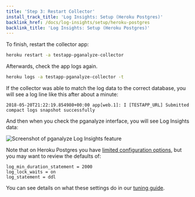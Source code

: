 ```yaml
---
title: 'Step 3: Restart Collector'
install_track_title: 'Log Insights: Setup (Heroku Postgres)'
backlink_href: /docs/log-insights/setup/heroku-postgres
backlink_title: 'Log Insights: Setup (Heroku Postgres)'
---
```



To finish, restart the collector app:

```bash
heroku restart -a testapp-pganalyze-collector
```

Afterwards, check the app logs again.

```bash
heroku logs -a testapp-pganalyze-collector -t
```

If the collector was able to match the log data to the correct database, you will see a log line like this after about a minute:

```
2018-05-20T21:22:19.854980+00:00 app[web.1]: I [TESTAPP_URL] Submitted compact logs snapshot successfully
```

And then when you check the pganalyze interface, you will see Log Insights data:

<img src={imgLogInsights} alt='Screenshot of pganalyze Log Insights feature' />

Note that on Heroku Postgres you have [limited configuration options](https://devcenter.heroku.com/articles/heroku-postgres-settings),
but you may want to review the defaults of:

```
log_min_duration_statement = 2000
log_lock_waits = on
log_statement = ddl
```

You can see details on what these settings do in our [tuning guide](/docs/log-insights/setup/tuning-log-config-settings).
